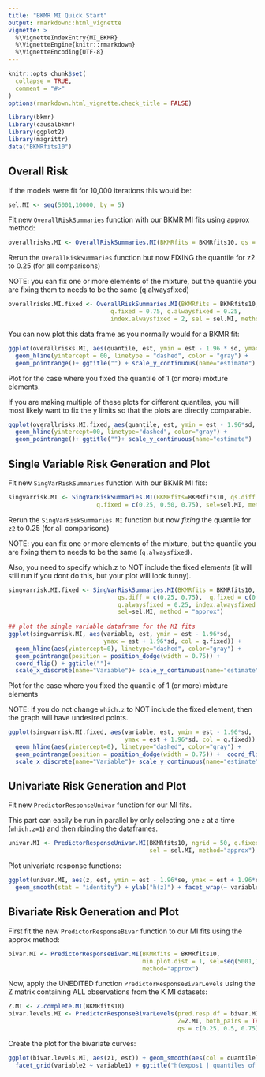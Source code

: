 ```yaml
---
title: "BKMR MI Quick Start"
output: rmarkdown::html_vignette
vignette: >
  %\VignetteIndexEntry{MI_BKMR}
  %\VignetteEngine{knitr::rmarkdown}
  %\VignetteEncoding{UTF-8}
---
```


```r
knitr::opts_chunk$set(
  collapse = TRUE,
  comment = "#>"
)
options(rmarkdown.html_vignette.check_title = FALSE)
```

```r
library(bkmr)
library(causalbkmr)
library(ggplot2) 
library(magrittr)
data("BKMRfits10")
```

## Overall Risk

If the models were fit for 10,000 iterations this would be:

```r
sel.MI <- seq(5001,10000, by = 5) 
```

Fit new `OverallRiskSummaries` function with our  BKMR MI fits using approx method:


```r
overallrisks.MI <- OverallRiskSummaries.MI(BKMRfits = BKMRfits10, qs = seq(0.1, 0.9, by = 0.05),  q.fixed = 0.5, sel = sel.MI, method = "approx") 
```

Rerun the `OverallRiskSummaries` function but now FIXING the quantile for z2 to 0.25 (for all comparisons)


NOTE: you can fix one or more elements of the mixture, but the quantile you are fixing them to needs to be the same (q.alwaysfixed)

```r
overallrisks.MI.fixed <- OverallRiskSummaries.MI(BKMRfits = BKMRfits10, qs = seq(0.1, 0.9, by = 0.05), 
                             q.fixed = 0.75, q.alwaysfixed = 0.25, 
                             index.alwaysfixed = 2, sel = sel.MI, method="approx") 
```


You can now plot this data frame as you normally would for a BKMR fit:

```r
ggplot(overallrisks.MI, aes(quantile, est, ymin = est - 1.96 * sd, ymax = est + 1.96 * sd)) +  
  geom_hline(yintercept = 00, linetype = "dashed", color = "gray") + 
  geom_pointrange()+ ggtitle("") + scale_y_continuous(name="estimate")
```

Plot for the case where you fixed the quantile of 1 (or more) mixture elements.

If you are making multiple of these plots for different quantiles, you will most likely want to fix the y limits so that the plots are directly comparable.

```r
ggplot(overallrisks.MI.fixed, aes(quantile, est, ymin = est - 1.96*sd, ymax = est + 1.96*sd)) +
  geom_hline(yintercept=00, linetype="dashed", color="gray") + 
  geom_pointrange()+ ggtitle("")+ scale_y_continuous(name="estimate")
```

##   Single Variable Risk Generation and Plot 
 
Fit new `SingVarRiskSummaries` function with our  BKMR MI fits:

```r
singvarrisk.MI <- SingVarRiskSummaries.MI(BKMRfits=BKMRfits10, qs.diff = c(0.25, 0.75),
                         q.fixed = c(0.25, 0.50, 0.75), sel=sel.MI, method = "approx")
```

Rerun the `SingVarRiskSummaries.MI` function but now *fixing* the quantile for `z2` to 0.25 (for all comparisons)

NOTE: you can fix one or more elements of the mixture, but the quantile you are fixing them to needs to be the same (`q.alwaysfixed`).

Also, you need to specify which.z to NOT include the fixed elements (it will still run if you dont do this, but your plot will look funny).

```r
singvarrisk.MI.fixed <- SingVarRiskSummaries.MI(BKMRfits = BKMRfits10, which.z=c(1,3,4), 
                               qs.diff = c(0.25, 0.75),  q.fixed = c(0.25, 0.50, 0.75), 
                               q.alwaysfixed = 0.25, index.alwaysfixed = 2, 
                               sel=sel.MI, method = "approx")
 
## plot the single variable dataframe for the MI fits
ggplot(singvarrisk.MI, aes(variable, est, ymin = est - 1.96*sd,  
                           ymax = est + 1.96*sd, col = q.fixed)) +  
  geom_hline(aes(yintercept=0), linetype="dashed", color="gray") + 
  geom_pointrange(position = position_dodge(width = 0.75)) +  
  coord_flip() + ggtitle("")+ 
  scale_x_discrete(name="Variable")+ scale_y_continuous(name="estimate")
```

Plot for the case where you fixed the quantile of 1 (or more) mixture elements 

NOTE: if you do not change `which.z` to NOT include the fixed element, then the graph will have undesired points.

```r
ggplot(singvarrisk.MI.fixed, aes(variable, est, ymin = est - 1.96*sd,  
                                 ymax = est + 1.96*sd, col = q.fixed)) +  
  geom_hline(aes(yintercept=0), linetype="dashed", color="gray") + 
  geom_pointrange(position = position_dodge(width = 0.75)) +  coord_flip() + ggtitle("")+ 
  scale_x_discrete(name="Variable")+ scale_y_continuous(name="estimate")
```

## Univariate Risk Generation and Plot 

Fit new `PredictorResponseUnivar` function for our MI fits.

This part can easily be run in parallel by only selecting one `z` at a time (`which.z=1`) and then rbinding the dataframes.

```r
univar.MI <- PredictorResponseUnivar.MI(BKMRfits10, ngrid = 50, q.fixed = 0.5, 
                                        sel = sel.MI, method="approx") 
```

Plot univariate response functions:

```r
ggplot(univar.MI, aes(z, est, ymin = est - 1.96*se, ymax = est + 1.96*se)) + 
  geom_smooth(stat = "identity") + ylab("h(z)") + facet_wrap(~ variable)+ggtitle("")
```

##  Bivariate Risk Generation and Plot  

First fit the new `PredictorResponseBivar` function to our MI fits using the approx method:

```r
bivar.MI <- PredictorResponseBivar.MI(BKMRfits = BKMRfits10,  
                                      min.plot.dist = 1, sel=seq(5001,10000,by=500), 
                                      method="approx")  
```

 Now, apply the UNEDITED function `PredictorResponseBivarLevels` using the Z matrix containing ALL observations from the K MI datasets:

```r
Z.MI <- Z.complete.MI(BKMRfits10)
bivar.levels.MI <- PredictorResponseBivarLevels(pred.resp.df = bivar.MI, 
                                                Z=Z.MI, both_pairs = TRUE, 
                                                qs = c(0.25, 0.5, 0.75))
```

Create the plot for the bivariate curves:

```r
ggplot(bivar.levels.MI, aes(z1, est)) + geom_smooth(aes(col = quantile), stat = "identity") + 
  facet_grid(variable2 ~ variable1) + ggtitle("h(expos1 | quantiles of expos2)") + xlab("expos1")
```
 
